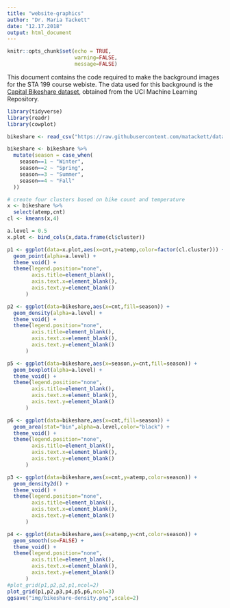 ```yaml
---
title: "website-graphics"
author: "Dr. Maria Tackett"
date: "12.17.2018"
output: html_document
---
```


```r
knitr::opts_chunk$set(echo = TRUE,
                      warning=FALSE,
                      message=FALSE)
```

This document contains the code required to make the background images for the STA 199 course webiste. The data used for this background is the [Capital Bikeshare dataset](https://archive.ics.uci.edu/ml/datasets/bike+sharing+dataset), obtained from the UCI Machine Learning Repository.

```r
library(tidyverse)
library(readr)
library(cowplot)
```

```r
bikeshare <- read_csv("https://raw.githubusercontent.com/matackett/data/master/capital-bikeshare.csv")                          
```


```r
bikeshare <- bikeshare %>%
  mutate(season = case_when(
    season==1 ~ "Winter",
    season==2 ~ "Spring",
    season==3 ~ "Summer",
    season==4 ~ "Fall"
  ))
```

```r
# create four clusters based on bike count and temperature
x <- bikeshare %>%
  select(atemp,cnt)
cl <- kmeans(x,4)
```

```r
a.level = 0.5
x.plot <- bind_cols(x,data.frame(cl$cluster))

p1 <- ggplot(data=x.plot,aes(x=cnt,y=atemp,color=factor(cl.cluster))) +
  geom_point(alpha=a.level) +
  theme_void() +
  theme(legend.position="none",
        axis.title=element_blank(),
        axis.text.x=element_blank(),
        axis.text.y=element_blank()
      )

p2 <- ggplot(data=bikeshare,aes(x=cnt,fill=season)) +
  geom_density(alpha=a.level) +
  theme_void() +
  theme(legend.position="none",
        axis.title=element_blank(),
        axis.text.x=element_blank(),
        axis.text.y=element_blank()
      )

p5 <- ggplot(data=bikeshare,aes(x=season,y=cnt,fill=season)) +
  geom_boxplot(alpha=a.level) +
  theme_void() +
  theme(legend.position="none",
        axis.title=element_blank(),
        axis.text.x=element_blank(),
        axis.text.y=element_blank()
      )

p6 <- ggplot(data=bikeshare,aes(x=cnt,fill=season)) +
  geom_area(stat="bin",alpha=a.level,color="black") +
  theme_void() +
  theme(legend.position="none",
        axis.title=element_blank(),
        axis.text.x=element_blank(),
        axis.text.y=element_blank()
      )

p3 <- ggplot(data=bikeshare,aes(x=cnt,y=atemp,color=season)) +
  geom_density2d() +
  theme_void() +
  theme(legend.position="none",
        axis.title=element_blank(),
        axis.text.x=element_blank(),
        axis.text.y=element_blank()
      )

p4 <- ggplot(data=bikeshare,aes(x=atemp,y=cnt,color=season)) +
  geom_smooth(se=FALSE) +
  theme_void() +
  theme(legend.position="none",
        axis.title=element_blank(),
        axis.text.x=element_blank(),
        axis.text.y=element_blank()
      )
#plot_grid(p1,p2,p2,p1,ncol=2)
plot_grid(p1,p2,p3,p4,p5,p6,ncol=3)
ggsave("img/bikeshare-density.png",scale=2)
```



